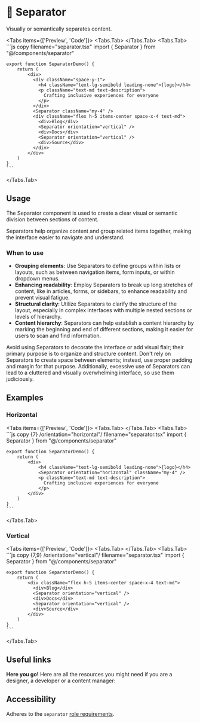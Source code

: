 
# 💠 Separator

Visually or semantically separates content.

<Tabs items={['Preview', 'Code']}>
  <Tabs.Tab>
    <SeparatorPreview />
  </Tabs.Tab>
  <Tabs.Tab>
    ```js copy filename="separator.tsx"
    import { Separator } from "@/components/separator"
 
    export function SeparatorDemo() {
        return (
            <div>
              <div className="space-y-1">
                <h4 className="text-lg-semibold leading-none">{logo}</h4>
                <p className="text-md text-description">
                  Crafting inclusive experiences for everyone
                </p>
              </div>
              <Separator className="my-4" />
              <div className="flex h-5 items-center space-x-4 text-md">
                <div>Blog</div>
                <Separator orientation="vertical" />
                <div>Docs</div>
                <Separator orientation="vertical" />
                <div>Source</div>
              </div>
            </div>
        )
    }
    ```
  </Tabs.Tab>
</Tabs>

## Usage

The Separator component is used to create a clear visual or semantic division between sections of content. 

Separators help organize content and group related items together, making the interface easier to navigate and understand.

### When to use
- **Grouping elements**: Use Separators to define groups within lists or layouts, such as between navigation items, form inputs, or within dropdown menus.
- **Enhancing readability**: Employ Separators to break up long stretches of content, like in articles, forms, or sidebars, to enhance readability and prevent visual fatigue.
- **Structural clarity**: Utilize Separators to clarify the structure of the layout, especially in complex interfaces with multiple nested sections or levels of hierarchy.
- **Content hierarchy**: Separators can help establish a content hierarchy by marking the beginning and end of different sections, making it easier for users to scan and find information.

Avoid using Separators to decorate the interface or add visual flair; their primary purpose is to organize and structure content. Don't rely on Separators to create space between elements; instead, use proper padding and margin for that purpose. Additionally, excessive use of Separators can lead to a cluttered and visually overwhelming interface, so use them judiciously.

## Examples

### Horizontal

<Tabs items={['Preview', 'Code']}>
  <Tabs.Tab>
    <SeparatorHorizontal />
  </Tabs.Tab>
  <Tabs.Tab>
    ```js copy {7} /orientation="horizontal"/ filename="separator.tsx"
    import { Separator } from "@/components/separator"
 
    export function SeparatorDemo() {
        return (
            <div>
                <h4 className="text-lg-semibold leading-none">{logo}</h4>
                <Separator orientation="horizontal" className="my-4" />
                <p className="text-md text-description">
                  Crafting inclusive experiences for everyone
                </p>
            </div>
        )
    }
    ```
  </Tabs.Tab>
</Tabs>

### Vertical

<Tabs items={['Preview', 'Code']}>
  <Tabs.Tab>
    <SeparatorVertical />
  </Tabs.Tab>
  <Tabs.Tab>
    ```js copy {7,9} /orientation="vertical"/ filename="separator.tsx"
    import { Separator } from "@/components/separator"
 
    export function SeparatorDemo() {
        return (
            <div className="flex h-5 items-center space-x-4 text-md">
              <div>Blog</div>
              <Separator orientation="vertical" />
              <div>Docs</div>
              <Separator orientation="vertical" />
              <div>Source</div>
            </div>
        )
    }
    ```
  </Tabs.Tab>
</Tabs>

## Useful links

**Here you go!** Here are all the resources you might need if you are a designer, a developer or a content manager:

<Cards className='mt-8'>
  <Card
    title="🤖 Storybook"
    href="https://main--653e613f4feb85c1b6467ba7.chromatic.com/?path=/docs/components-separator--documentation"
  />
  <Card
    title="🪄 Figma"
    href="https://www.figma.com/file/acdO58jx9zgGfkKu6htrx2/%F0%9F%94%B5-Fusillo-Design-System?type=design&node-id=540%3A8876&mode=design&t=7r34RfU06jHXNJDx-1"
  />
  <Card
    title="🐝 API Reference"
    href="https://www.radix-ui.com/primitives/docs/components/separator#api-reference"
  />
</Cards>  

## Accessibility

Adheres to the `separator` [role requirements](https://www.w3.org/TR/wai-aria-1.2/#separator).